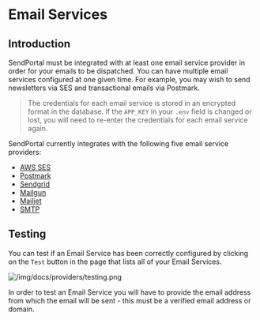 # Email Services

## Introduction
SendPortal must be integrated with at least one email service provider in order for your emails to be dispatched. You can have multiple email services configured at one given time. For example, you may wish to send newsletters via SES and transactional emails via Postmark.

> The credentials for each email service is stored in an encrypted format in the database. If the `APP_KEY` in your `.env` field is changed or lost, you will need to re-enter the credentials for each email service again.

SendPortal currently integrates with the following five email service providers:

- [AWS SES](/email-services/aws)
- [Postmark](/email-services/postmark)
- [Sendgrid](/email-services/sendgrid)
- [Mailgun](/email-services/mailgun)
- [Mailjet](/email-services/mailjet)
- [SMTP](/email-services/smtp)

## Testing

You can test if an Email Service has been correctly configured by clicking on the `Test` button in the page that lists all of your Email Services.  

![/img/docs/providers/testing.png](/img/docs/providers/testing.png)

In order to test an Email Service you will have to provide the email address from which the email will be sent - this must be a verified email address or domain.